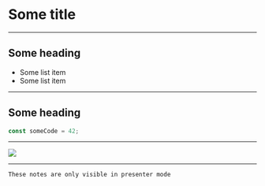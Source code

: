 # Some title

---

## Some heading

- Some list item
- Some list item

---

## Some heading

```javascript
const someCode = 42;
```

---


<Image src="./static/some-asset.gif" />

---


<SomeComponent />

```notes
These notes are only visible in presenter mode
```
